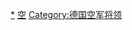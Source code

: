 {{Commonscat|Generals of the Luftwaffe (Bundeswehr)}}
[[Category:德國聯邦國防軍空軍人物|*]]
[[Category:德國聯邦國防軍將領|空]]
[[Category:德国空军将领|Category:德国空军将领]]